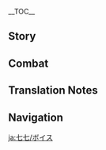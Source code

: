 {{CharacterTabs}}
{{LanguageTabs}}
__TOC__
==Story==
{{VO/Story
|character           = Qiqi
|language            = ja
|name                = 七七

<!-- Hello -->|vo_01_01_title      = 初めまして…
|vo_01_01_subtitle   = Hello
|vo_01_01_file       = VO_{language}{character} Hello.ogg
|vo_01_01_tx         = 七七、キョンシーだ。…ん？あと何だっけ。
|vo_01_01_rm         = Nana, kyonshii da. ...N? Ato nan da kke.
|vo_02_01_title      = 世間話・独り言
|vo_02_01_subtitle   = Chat: Talking to Herself
|vo_02_01_file       = VO_{language}{character} Chat - Talking to Herself.ogg
|vo_02_01_tx         = ん、今…何を話そうとしたっけ…
|vo_02_01_rm         = N, ima... nani wo hanasou toshita kke...
|vo_02_02_title      = 世間話・暑さが苦手
|vo_02_02_subtitle   = Chat: Afraid of Heat
|vo_02_02_file       = VO_{language}{character} Chat - Afraid of Heat.ogg
|vo_02_02_tx         = 涼しい場所に行きたい。
|vo_02_02_rm         = Suzushii basho ni ikitai.
|vo_02_03_title      = 世間話・鍛錬
|vo_02_03_subtitle   = Chat: Training
|vo_02_03_file       = VO_{language}{character} Chat - Training.ogg
|vo_02_03_tx         = 七二三四、七二三四…五六七七、五六七七…
|vo_02_03_rm         = Nana ni san yon, nana ni san yon... go roku nana nana, go roku nana nana...
|vo_03_01_title      = 雨の日…
|vo_03_01_subtitle   = When It Rains
|vo_03_01_file       = VO_{language}{character} When It Rains.ogg
|vo_03_01_tx         = また傘忘れた。
|vo_03_01_rm         = Mata kasa wasureta.
|vo_03_02_title      = 雪の日…
|vo_03_02_subtitle   = When It Snows
|vo_03_02_friendship = 6
|vo_03_02_file       = VO_{language}{character} When It Snows.ogg
|vo_03_02_tx         = 雪だるま作りたい…付き合ってくれる？
|vo_03_02_rm         = Yukidaruma tsukuritai... Tsukiatte kureru?
|vo_03_03_title      = 晴れの日…
|vo_03_03_subtitle   = When the Sun Is Out
|vo_03_03_file       = VO_{language}{character} When the Sun Is Out.ogg
|vo_03_03_tx         = 今日は出かけるべきじゃない。
|vo_03_03_rm         = Kyou wa dekakeru beki ja nai.
|vo_03_04_title      = 風の日…
|vo_03_04_subtitle   = When It's Windy
|vo_03_04_file       = VO_{language}{character} When It's Windy.ogg
|vo_03_04_tx         = 涼しい、気持ちいい。
|vo_03_04_rm         = Suzushii, kimochi ii.
|vo_03_05_title      = 暴風の日…
|vo_03_05_subtitle   = When the Wind Is Blowing
|vo_03_05_friendship = 6
|vo_03_05_file       = VO_{language}{character} When the Wind Is Blowing.ogg
|vo_03_05_tx         = 手…手をつないで！ふ、吹き飛ばされる…！
|vo_03_05_rm         = Te... te wo tsunaide! Fu, fukitobasareru...!
|vo_04_01_title      = おはよう…
|vo_04_01_subtitle   = Good Morning
|vo_04_01_file       = VO_{language}{character} Good Morning.ogg
|vo_04_01_tx         = もう朝？今日は何を…ちょっとノートを確認する。
|vo_04_01_rm         = Mou asa? Kyou wa nani wo... chotto nooto wo kakunin suru.
|vo_04_02_title      = こんにちは…
|vo_04_02_subtitle   = Good Afternoon
|vo_04_02_file       = VO_{language}{character} Good Afternoon.ogg
|vo_04_02_tx         = …白先生の薬剤の仕分けを忘れた。
|vo_04_02_rm         = ...Byaku-sensei no yakuzai no shiwake wo wasureta.
|vo_04_03_title      = こんばんは…
|vo_04_03_subtitle   = Good Evening
|vo_04_03_file       = VO_{language}{character} Good Evening.ogg
|vo_04_03_tx         = こんばんは。今日は…何をしたっけ…
|vo_04_03_rm         = Konbanwa. Kyou wa... nani wo shita kke...
|vo_04_04_title      = おやすみ…
|vo_04_04_subtitle   = Good Night
|vo_04_04_file       = VO_{language}{character} Good Night.ogg
|vo_04_04_tx         = おやすみなさい。柔軟体操してくる。…盗み見禁止。
|vo_04_04_rm         = Oyasumi nasai. Juunan-taisou shite kuru. ...Nusumimi kinshi.
|vo_05_01_title      = 七七自身について…
|vo_05_01_subtitle   = About {character}
|vo_05_01_file       = VO_{language}{character} About {character}.ogg
|vo_05_01_tx         = 七七のこと…？ごめん、よく思い出せない…
|vo_05_01_rm         = Nana no koto...? Gomen, yoku omoidasenai...
|vo_06_01_title      = 記憶力について…
|vo_06_01_subtitle   = About Us: Memory
|vo_06_01_file       = VO_{language}{character} About Us - Memory.ogg
|vo_06_01_tx         = 思い出せないことがたくさんあるけど…別に悪くない。
|vo_06_01_rm         = Omoidasenai koto ga takusan aru kedo... betsu ni warukunai.
|vo_06_02_title      = 記憶力鍛錬について…
|vo_06_02_subtitle   = About Us: Memory Training
|vo_06_02_friendship = 6
|vo_06_02_file       = VO_{language}{character} About Us - Memory Training.ogg
|vo_06_02_tx         = 最近記憶力の鍛錬を頑張ったから、あなたを忘れる心配はない。
|vo_06_02_rm         = Saikin kioku-ryoku no tanren wo ganbatta kara, anata wo wasureru shinpai wa nai.
|vo_07_01_title      = 「神の目」について…
|vo_07_01_subtitle   = About the Vision
|vo_07_01_friendship = 4
|vo_07_01_file       = VO_{language}{character} About the Vision.ogg
|vo_07_01_tx         = 「神の目」は時間を止められないけど、大事な人を守る力をくれた。
|vo_07_01_rm         = "Kami no Me" wa jikan wo tomerarenai kedo, daiji-na hito wo mamoru chikara wo kureta.
|vo_07_02_title      = シェアしたいこと…
|vo_07_02_subtitle   = Something to Share
|vo_07_02_file       = VO_{language}{character} Something to Share.ogg
|vo_07_02_tx         = 実は七七の体調は白先生よりもいいよ…
|vo_07_02_rm         = Jitsu wa Nana no taichou wa Byaku-sensei yori mo ii yo...
|vo_07_03_title      = 興味のあること…
|vo_07_03_subtitle   = Interesting Things
|vo_07_03_file       = VO_{language}{character} Interesting Things.ogg
|vo_07_03_tx         = 薬舗の周りにたまにヤマガラがいる、小さくて丸い。
|vo_07_03_rm         = Yakuho no mawari ni tama ni yamagara ga iru, chiisakute marui.
|vo_08_01_title      = 白朮について…
|vo_08_01_subtitle   = About [[Baizhu]]
|vo_08_01_friendship = 4
|vo_08_01_file       = VO_{language}{character} About Baizhu.ogg
|vo_08_01_tx         = 白先生の顔、思い出せない。でも問題はない…
|vo_08_01_rm         = Byaku-sensei no kao, omoidasenai. Demo mondai wa nai...
|vo_08_02_title      = 胡桃について…
|vo_08_02_subtitle   = About [[Hu Tao]]
|vo_08_02_friendship = 4
|vo_08_02_file       = VO_{language}{character} About Hu Tao.ogg
|vo_08_02_tx         = 高温、嘘の笑顔と…死、嫌い。
|vo_08_02_rm         = Kouon, uso no egao to... shi, kirai.
|vo_08_03_title      = 魈について・名前
|vo_08_03_subtitle   = About [[Xiao]]: Name
|vo_08_03_friendship = 4
|vo_08_03_file       = VO_{language}{character} About Xiao - Name.ogg
|vo_08_03_tx         = むっ、骨董品みたいな名前…
|vo_08_03_rm         = Mu', kottouhin mitai-na namae...
|vo_08_04_title      = 魈について・記憶
|vo_08_04_subtitle   = About [[Xiao]]: Memory
|vo_08_04_friendship = 4
|vo_08_04_file       = VO_{language}{character} About Xiao - Memory.ogg
|vo_08_04_tx         = 会ったことあるの…？
|vo_08_04_rm         = Atta koto aru no...?
|vo_08_05_title      = 辛炎について…
|vo_08_05_subtitle   = About [[Xinyan]]
|vo_08_05_friendship = 4
|vo_08_05_file       = VO_{language}{character} About Xinyan.ogg
|vo_08_05_tx         = …誰？
|vo_08_05_rm         = ...Dare?
|vo_08_06_title      = ヨォーヨについて…
|vo_08_06_subtitle   = About [[Yaoyao]]
|vo_08_06_friendship = 4
|vo_08_06_file       = VO_{language}{character} About Yaoyao.ogg
|vo_08_06_tx         = かわいい…ヤマガラみたい。
|vo_08_06_rm         = Kawaii... Yamagara mitai.
|vo_08_07_title      = 冥ちゃんについて…
|vo_08_07_subtitle   = About [[Dusky Ming]]
|vo_08_07_friendship = 4
|vo_08_07_file       = VO_{language}{character} About Dusky Ming.ogg
|vo_08_07_tx         = 夜…たまに一緒に体操する人がいる気がする…気のせい？
|vo_08_07_rm         = Yoru... tama ni issho ni taisou suru hito ga iru ki ga suru... ki no sei?
|vo_09_01_title      = 七七を知る・1
|vo_09_01_subtitle   = More About {character}: I
|vo_09_01_file       = VO_{language}{character} More About {character} - 01.ogg
|vo_09_01_tx         = なにか？
|vo_09_01_rm         = Nani ka?
|vo_09_02_title      = 七七を知る・2
|vo_09_02_subtitle   = More About {character}: II
|vo_09_02_friendship = 3
|vo_09_02_file       = VO_{language}{character} More About {character} - 02.ogg
|vo_09_02_tx         = 柔軟体操すると、体を人間みたいな状態に保つことができる。でも気を抜くと、また元に戻る…
|vo_09_02_rm         = Juunan-taisou suru to, karada wo ningen mitai-na joutai ni tamotsu koto ga dekiru. Demo ki wo nuku to, mata moto ni modoru...
|vo_09_03_title      = 七七を知る・3
|vo_09_03_subtitle   = More About {character}: III
|vo_09_03_friendship = 4
|vo_09_03_file       = VO_{language}{character} More About {character} - 03.ogg
|vo_09_03_tx         = 七七を利用しようとする人もいれば、七七を怖がる人もいる。でもあなたは…違う。
|vo_09_03_rm         = Nana wo riyou shiyou to suru hito mo ireba, Nana wo kowagaru hito mo iru. Demo anata wa... chigau.
|vo_09_04_title      = 七七を知る・4
|vo_09_04_subtitle   = More About {character}: IV
|vo_09_04_friendship = 5
|vo_09_04_file       = VO_{language}{character} More About {character} - 04.ogg
|vo_09_04_tx         = 初めて会った時から、あなたから暖かさを感じた。嫌いな熱とは違う、心が温かくなった。ありがとう…嬉しい。今のあなたしか知らないのが残念だ。もし忘れたら…ううん、あなたを覚えるように自分に「命令」するから。
|vo_09_04_rm         = Hajimete atta toki kara, anata kara atatakasa wo kanjita. Kirai-na netsu wa chigau, kokoro ga atatakaku natta. Arigatou... ureshii. Ima no anata shika shiranai no ga zannen da. Moshi wasuretara... uun, anata wo oboeru you ni jibun ni "meirei" suru kara.
|vo_09_05_title      = 七七を知る・5
|vo_09_05_subtitle   = More About {character}: V
|vo_09_05_friendship = 6
|vo_09_05_file       = VO_{language}{character} More About {character} - 05.ogg
|vo_09_05_tx         = 昔は生きることだけ考えてた、生きる理由も分からなかったけど…今はあなたと生きていきたいと思う。ず、ずっと…一緒にいてくれる？本当に？うん、あなたは七七が守るから！
|vo_09_05_rm         = Mukashi wa ikiteru koto dake kangaeta, ikiru riyuu mo wakaranakatta kedo, ima wa anata to ikite ikitai to omou. Zu, zutto... issho ni ite kureru? Hontou ni? Un, anata wa Nana ga mamoru kara!
|vo_10_01_title      = 七七の趣味…
|vo_10_01_subtitle   = {character}'s Hobbies
|vo_10_01_file       = VO_{language}{character} Hobbies.ogg
|vo_10_01_tx         = ペットがほしい…ヤマガラみたいな。
|vo_10_01_rm         = Petto ga hoshii... Yamagara mitai-na.
|vo_10_02_title      = 七七の悩み…
|vo_10_02_subtitle   = {character}'s Troubles
|vo_10_02_file       = VO_{language}{character} Troubles.ogg
|vo_10_02_tx         = よく分からない。でも、温度が高いと体はきつい…
|vo_10_02_rm         = Yoku wakaranai. Demo, ondo ga takai to karada wa kitsui...
|vo_10_03_title      = 好きな食べ物…
|vo_10_03_subtitle   = Favorite Food
|vo_10_03_file       = VO_{language}{character} Favorite Food.ogg
|vo_10_03_tx         = ココナッツミルクが好き。でも…味は分からない。
|vo_10_03_rm         = Kokonattsu miruku ga suki. Demo... aji wa wakaranai.
|vo_10_04_title      = 嫌いな食べ物…
|vo_10_04_subtitle   = Least Favorite Food
|vo_10_04_file       = VO_{language}{character} Least Favorite Food.ogg
|vo_10_04_tx         = ごめん、分からない…
|vo_10_04_rm         = Gomen, wakaranai...
|vo_11_01_title      = 贈り物を受け取る・1
|vo_11_01_subtitle   = Receiving a Gift: I
|vo_11_01_file       = VO_{language}{character} Receiving a Gift - 01.ogg
|vo_11_01_tx         = 冷たい、好き。味、わからないけど…
|vo_11_01_rm         = Tsumetai, suki. Aji, wakaranai kedo...
|vo_11_02_title      = 贈り物を受け取る・2
|vo_11_02_subtitle   = Receiving a Gift: II
|vo_11_02_file       = VO_{language}{character} Receiving a Gift - 02.ogg
|vo_11_02_tx         = えっと…
|vo_11_02_rm         = Etto...
|vo_11_03_title      = 贈り物を受け取る・3
|vo_11_03_subtitle   = Receiving a Gift: III
|vo_11_03_file       = VO_{language}{character} Receiving a Gift - 03.ogg
|vo_11_03_tx         = ちょっと、熱い…
|vo_11_03_rm         = Chotto, atsui...
|vo_12_01_title      = 誕生日…
|vo_12_01_subtitle   = Birthday
|vo_12_01_file       = VO_{language}{character} Birthday.ogg
|vo_12_01_tx         = 誕生日おめでとう。はい、薬草の匂い袋。驚いてる？前に言われた時にメモしておいた。毎日見れば、これからも忘れないよ…
|vo_12_01_rm         = Tanjoubi omedetou. Hai, yakusou no nioi-bukuro. Odoroiteru? Mae ni iwareta toki ni memo shite oita. Mainichi mireba, kore kara mo wasurenai yo...
|vo_13_01_title      = 突破した感想・起
|vo_13_01_subtitle   = Feelings About Ascension: Intro
|vo_13_01_ascension  = 1
|vo_13_01_file       = VO_{language}{character} Feelings About Ascension -  01.ogg
|vo_13_01_tx         = ああ、強くなったの…？強くなるって何？
|vo_13_01_rm         = Aa, tsuyoku natta no...? Tsuyoku naru tte nani?
|vo_13_02_title      = 突破した感想・承
|vo_13_02_subtitle   = Feelings About Ascension: Building Up
|vo_13_02_ascension  = 2
|vo_13_02_file       = VO_{language}{character} Feelings About Ascension -  02.ogg
|vo_13_02_tx         = ああ、理解した。強くなったら、力をコントロールするのにより精力がいる。
|vo_13_02_rm         = Aa, rikai shita. Tsuyoku nattara, chikara wo kontorooru suru no ni yori seiryoku ga iru.
|vo_13_03_title      = 突破した感想・転
|vo_13_03_subtitle   = Feelings About Ascension: Climax
|vo_13_03_ascension  = 4
|vo_13_03_file       = VO_{language}{character} Feelings About Ascension -  03.ogg
|vo_13_03_tx         = 昔は強さになんとも思わなかったけど、今は…もっと強くなりたい。
|vo_13_03_rm         = Mukashi wa tsuyosa ni nanto mo omowanakatta kedo, ima wa... motto tsuyoku naritai.
|vo_13_04_title      = 突破した感想・結
|vo_13_04_subtitle   = Feelings About Ascension: Conclusion
|vo_13_04_ascension  = 6
|vo_13_04_file       = VO_{language}{character} Feelings About Ascension -  04.ogg
|vo_13_04_tx         = あなたがいてくれたおかげだ、ありがとう…もうひとつ願いを叶えてくれる？これからは七七に守らせてほしいけど、いいかな？
|vo_13_04_rm         = Anata ga ite kureta okage da, arigatou... mou hitotsu negai wo kanaete kureru? Kore kara wa Nana ni mamorasete hoshii kedo, ii ka na?
}}

==Combat==
{{Combat VO
|character           = Qiqi
|language            = ja

<!-- Elemental Skill -->
|skill_1_tx          = 諸行無常。
|skill_1_rm          = Shogyou mujou.
|skill_2_tx          = 生生流転。
|skill_2_rm          = Seisei ruten.
|skill_3_tx          = 行け。
|skill_3_rm          = Ike.
|skill_4_tx          = 戻れ。
|skill_4_rm          = Modore.

<!-- Elemental Burst -->
|burst_1_tx          = 聞き給え、ここにて命ずる。
|burst_1_rm          = Kikitamae, koko nite meizuru.
|burst_2_tx          = 我が名は度厄真君なり。
|burst_2_rm          = Waga na wa Doaku-shinkun nari.
|burst_3_tx          = 仙法開け、顕現せよ。
|burst_3_rm          = Senpou hirake, kengen seyo.

<!-- Sprint Start -->
|sprint-s_1_tx       = もっと早く？
|sprint-s_1_rm       = Motto hayaku?
|sprint-s_2_file     = Sprint Start 02,Sprint Start 03

<!-- Deploying Wind Glider -->
|glider_1_tx         = ファ…
|glider_1_rm         = Fa...
|glider_2_file       = Deploying Wind Glider 02,Deploying Wind Glider 03

<!-- Opening Treasure Chest -->
|chest_1_tx          = きれい。
|chest_1_rm          = Kirei.
|chest_2_tx          = 宝箱…使える？
|chest_2_rm          = Takarabako... Tsukaeru?
|chest_3_tx          = 中はなに？おぼえてない…
|chest_3_rm          = Naka wa nani? Oboetenai...

<!-- Low HP -->
|low-hp_1_tx         = 痛い。
|low-hp_1_rm         = Itai.
|low-hp_2_tx         = あーー
|low-hp_2_rm         = Aaa
|low-hp_3_tx         = 生きていかないと…
|low-hp_3_rm         = Ikite ikanai to...

<!-- Ally at Low HP -->
|ally-low-hp_1_tx    = 危ない。
|ally-low-hp_1_rm    = Abunai.
|ally-low-hp_2_tx    = 七七がやる。
|ally-low-hp_2_rm    = Nana ga yaru.

<!-- Fallen -->
|fallen_1_tx         = また…封印されるの…？
|fallen_1_rm         = Mata... fuuin sareru no...?
|fallen_2_tx         = 寒い…
|fallen_2_rm         = Samui...
|fallen_3_tx         = 嫌だ…
|fallen_3_rm         = Iyada...

<!-- Light Hit Taken -->
|hit-l_1_file        = Light Hit Taken 02
|hit-l_1_tx          = 感覚がない…
|hit-l_1_rm          = Kankaku ga nai...
|hit-l_2_file        = Light Hit Taken 01,Light Hit Taken 03,Light Hit Taken 04,Light Hit Taken 05,Light Hit Taken 06

<!-- Heavy Hit Taken -->
|hit-h_1_tx          = そんな…
|hit-h_1_rm          = Sonna...
|hit-h_2_tx          = まずい…
|hit-h_2_rm          = Mazui...
|hit-h_3_file        = Heavy Hit Taken 03,Heavy Hit Taken 04,Heavy Hit Taken 05,Heavy Hit Taken 06

<!-- Joining Party -->
|join_1_tx           = …来た。
|join_1_rm           = ...Kita.
|join_2_tx           = 何の御用？
|join_2_rm           = Nan no goyou?
|join_3_tx           = メモ…持ってる。
|join_3_rm           = Memo... motteru.

<!-- Character Idles -->
|idle_1_actual_tx    = 一、二、七、七。二、二、よいしょ…
|idle_1_actual_rm    = Ichi, ni, nana, nana. Ni, ni, yoisho...
|idle_2_file         = Standby 02

<!-- Light Attack -->
|atk-l_1_file        = Light Attack 01,Light Attack 02,Light Attack 03,Light Attack 04,Light Attack 05,Light Attack 06,Light Attack 07

<!-- Mid Attack -->
|atk-m_1_file        = Mid Attack 01,Mid Attack 02,Mid Attack 03

<!-- Heavy Attack -->
|atk-h_1_file        = Heavy Attack 01,Heavy Attack 02,Heavy Attack 03

<!-- Climbing -->
|climb_1_file        = Climbing 01,Climbing 02,Climbing 03

<!-- Climbing Breath -->
|climb-b_1_file      = Climbing Breath 01,Climbing Breath 02,Climbing Breath 03

<!-- Jumping -->
|jump_1_file         = Jumping 01,Jumping 02,Jumping 03,Jumping 04,Jumping 05
}}

==Translation Notes==
{{Reflist|group=TN •}}

==Navigation==
{{Character Navbox|VO-JA}}

[[ja:七七/ボイス]]